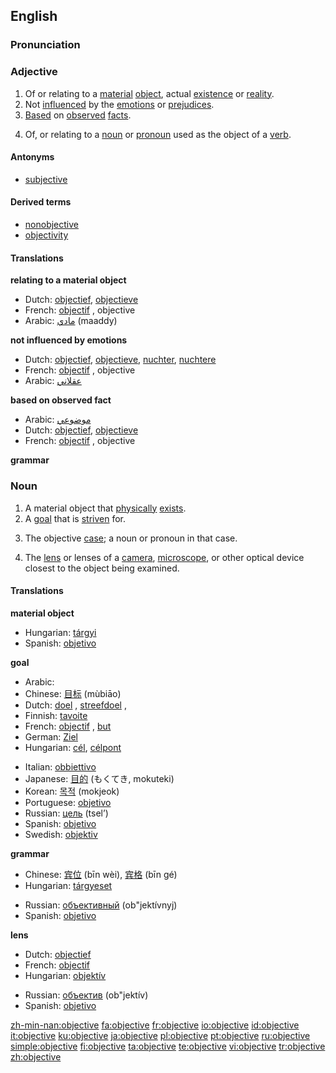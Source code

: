 ==English==
===Pronunciation===
{{IPA|əb'dʒɛk.tɪv}}

===Adjective===
{{en-adj-more-most}}

# <!--DefA-->Of or relating to a [[material]] [[object]], actual [[existence]] or [[reality]].
# <!--DefB-->Not [[influence]]d by the [[emotion]]s or [[prejudice]]s.
# <!--DefC-->[[Base]]d on [[observe]]d [[fact]]s.
# <!--DefD-->{{grammar}} Of, or relating to a [[noun]] or [[pronoun]] used as the object of a [[verb]].

====Antonyms====
*[[subjective]]<!--for which sense(s)?-->

====Derived terms====
*[[nonobjective]]
*[[objectivity]]

====Translations====
<!--DefA-->'''relating to a material object'''
{{top}}
*Dutch: [[objectief]], [[objectieve]]
*French: [[objectif]] {{m}}, objective {{f}}
*Arabic: [[مادي]] (maaddy)
{{mid}}
{{bottom}}

<!--DefB-->'''not influenced by emotions'''
{{top}}
*Dutch: [[objectief]], [[objectieve]], [[nuchter]], [[nuchtere]]
*French: [[objectif]] {{m}}, objective {{f}}
*Arabic: [[عقلاني]]
{{mid}}
{{bottom}}

<!--DefC-->'''based on observed fact'''
{{top}}
*Arabic: [[موضوعي]]
*Dutch: [[objectief]], [[objectieve]]
*French: [[objectif]] {{m}}, objective {{f}}
{{mid}}
{{bottom}}

<!--DefD-->'''grammar'''
{{top}}
{{mid}}
{{bottom}}

===Noun===
{{en-noun}}

# <!--DefE-->A material object that [[physically]] [[exist]]s.
# <!--DefF-->A [[goal]] that is [[striven]] for.
# <!--DefG-->{{grammar}} The objective [[case]]; a noun or pronoun in that case.
# <!--DefH-->The [[lens]] or lenses of a [[camera]], [[microscope]], or other optical device closest to the object being examined.

====Translations====
<!--DefE-->'''material object'''
{{top}}
*Hungarian: [[tárgyi]]
*Spanish: [[objetivo]] {{m}}
{{mid}}
{{bottom}}

<!--DefF-->'''goal'''
{{trans-top|}}
*Arabic: {{Arab|[[هدف]]}} {{IPAchar|(hádaf)}} {{m}}
*Chinese: [[目标]] (mùbiāo)
*Dutch: [[doel]] {{n}}, [[streefdoel]] {{n}}, {{t+|nl|doelstelling|g=f}}
*Finnish: [[tavoite]]
*French: [[objectif]] {{m}}, [[but#French|but]] {{m}}
*German: [[Ziel]] {{n}}
*Hungarian: [[cél]], [[célpont]]
{{trans-mid}}
*Italian: [[obbiettivo]] {{m}}
*Japanese: [[目的]] (もくてき, mokuteki)
*Korean: [[목적]] (mokjeok)
*Portuguese: [[objetivo]] {{m}}
*Russian: [[цель]] (tsel’) {{f}}
*Spanish: [[objetivo]] {{m}}
*Swedish: [[objektiv]] {{c}}
{{trans-bottom}}

<!--DefG-->'''grammar'''
{{top}}
*Chinese: [[宾位]] (bīn wèi), [[宾格]] (bīn gé)
*Hungarian: [[tárgyeset]]
{{mid}}
*Russian: [[объективный]] (ob"jektívnyj)
*Spanish: [[objetivo]] {{m}}
{{bottom}}

<!--DefH-->'''lens'''
{{top}}
*Dutch: [[objectief]] {{n}}
*French: [[objectif]] {{m}}
*Hungarian: [[objektív]]
{{mid}}
*Russian: [[объектив]] (ob"jektív) {{m}}
*Spanish: [[objetivo]] {{m}}
{{bottom}}

[[zh-min-nan:objective]]
[[fa:objective]]
[[fr:objective]]
[[io:objective]]
[[id:objective]]
[[it:objective]]
[[ku:objective]]
[[ja:objective]]
[[pl:objective]]
[[pt:objective]]
[[ru:objective]]
[[simple:objective]]
[[fi:objective]]
[[ta:objective]]
[[te:objective]]
[[vi:objective]]
[[tr:objective]]
[[zh:objective]]